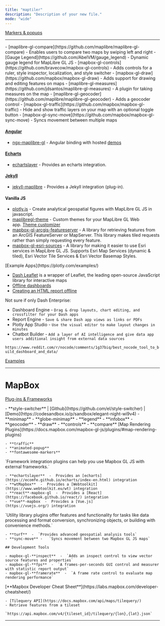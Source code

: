 ```yaml
---
title: "maptiler"
description: "Description of your new file."
mode: "wide"
---
```


<CardGroup cols="2">
  <Card title="Minimap" icon="map" href="https://docs.maptiler.com/sdk-js/examples/control-minimap/" img="https://docs.maptiler.com/sdk-js/assets/img/examples/control-minimap.png">
    
  </Card>
  <Card title="Style Switcher" icon="sparkles" href="https://docs.maptiler.com/sdk-js/examples/control-style-switcher/" img="https://docs.maptiler.com/sdk-js/assets/img/examples/control-style-switcher.png">
    
  </Card>
  <Card title="Sync Map w List of Places" icon="list" href="https://docs.maptiler.com/sdk-js/examples/list-of-places/" img="https://docs.maptiler.com/sdk-js/examples/list-of-places/map_with_a_list_of_places.png">
    
  </Card>
  <Card title="Maps in React series" icon="MAP" href="https://docs.maptiler.com/react/sdk-js/geocoding-control/" img="https://docs.maptiler.com/react/sdk-js/geocoding-control/geocoding-control.png">
    
  </Card>
  <Card title="React js w popup and sidebar" icon="react" href="https://docs.maptiler.com/react/sdk-js/popup-sidebar/" img="https://docs.maptiler.com/react/sdk-js/popup-sidebar/final_map.png">
    
  </Card>
  <Card title="React js w geocoding control" icon="react" href="https://docs.maptiler.com/react/sdk-js/geocoding-control/" img="https://docs.maptiler.com/react/sdk-js/geocoding-control/geocoding-control-map-center.png">
    
  </Card>
  <Card title="Geocoding" icon="sparkles" iconType="map" href="https://docs.maptiler.com/sdk-js/examples/geocoder-component/" img="https://docs.maptiler.com/sdk-js/assets/img/examples/geocoder-component.png">
    
  </Card>
  <Card title="Map Legend & Toggle" icon="sparkles" href="https://docs.maptiler.com/sdk-js/examples/control-legend/" img="https://docs.maptiler.com/sdk-js/assets/img/examples/control-legend.png">
    
  </Card>
  <Card title="Add a WMS source" icon="sparkles" href="https://docs.maptiler.com/sdk-js/examples/wms/" img="https://docs.maptiler.com/sdk-js/assets/img/examples/wms.png">
    
  </Card>
  <Card title="Marker Layout" icon="sparkles" href="https://docs.maptiler.com/sdk-js/modules/marker-layout/#full-code" img="https://docs.maptiler.com/sdk-js/assets/img/examples/marker-layout-basic.png">
    
  </Card>
  <Card title="Icon image URL" icon="sparkles" href="https://docs.maptiler.com/sdk-js/examples/rich-text-format/" img="https://docs.maptiler.com/sdk-js/assets/img/examples/rich-text-format.png">
    
  </Card>
  <Card title="View local GeoJSON" icon="sparkles" href="https://docs.maptiler.com/sdk-js/examples/local-geojson/" img="https://docs.maptiler.com/sdk-js/assets/img/examples/local-geojson.png">
    
  </Card>
</CardGroup>

[Markers & popups](https://docs.maptiler.com/sdk-js/api/markers/#popup)

---

<Accordion title="MapLibre GL JS" defaultOpen="false">
  - [maplibre-gl-compare](https://github.com/maplibre/maplibre-gl-compare) - Enables users to compare two maps by swiping left and right
  - [Gauge Legend](https://github.com/AbelVM/gauge_legend) - Dynamic gauge legend for MapLibre GL JS
  - [mapbox-gl-controls](https://github.com/bravecow/mapbox-gl-controls) - Adds controls for a ruler, style inspector, localization, and style switcher
  - [mapbox-gl-draw](https://github.com/mapbox/mapbox-gl-draw) - Adds support for drawing and editing features on maps
  - [maplibre-gl-measures](https://github.com/jdsantos/maplibre-gl-measures) - A plugin for taking measures on the map
  - [maplibre-gl-geocoder](https://github.com/maplibre/maplibre-gl-geocoder) - Adds a geocoder control
  - [mapbox-gl-traffic](https://github.com/mapbox/mapbox-gl-traffic) - Hide and show traffic layers on your map with an optional toggle button
  - [mapbox-gl-sync-move](https://github.com/mapbox/mapbox-gl-sync-move) - Syncs movement between multiple maps

  #### [Angular](https://angular.dev/)

  - [ngx-maplibre-gl](https://github.com/maplibre/ngx-maplibre-gl) - Angular binding with hosted [demos](https://maplibre.org/ngx-maplibre-gl/demo/display-map)

  #### [Echarts](https://echarts.apache.org/en/index.html)

  - [echartslayer](https://github.com/lzxue/echartLayer) - Provides an echarts integration.

  #### [Jekyll](https://jekyllrb.com/)

  - [jekyll-maplibre](https://github.com/rriemann/jekyll-maplibre) - Provides a Jekyll integration (plug-in).

  #### Vanilla JS

  - [plotly.js](https://plotly.com/javascript/maps/) - Create analytical geospatial figures with MapLibre GL JS in javascript.
  - [maplibregl-theme](https://github.com/lhapaipai/maplibre-theme) - Custom themes for your MapLibre GL Web app. [Theme customizer](https://maplibre-theme.pentatrion.com/)
  - [mapbox-gl-arcgis-featureserver](https://github.com/rowanwins/mapbox-gl-arcgis-featureserver) - A library for retrieving features from an ArcGIS FeatureServer or MapServer. This library makes tiled requests rather than simply requesting every feature.
  - [mapbox-gl-esri-sources](https://github.com/frontiersi/mapbox-gl-esri-sources) - A library for making it easier to use Esri services in MapLibre GL JS. Supports Esri Map Services (dynamic & tiled), Esri Vector Tile Services & Esri Vector Basemap Styles.
</Accordion>

<Accordion title="DASH" defaultOpen="false">
  [Example Apps](https://plotly.com/examples/)

  - [Dash Leaflet](https://www.dash-leaflet.com/) is a wrapper of Leaflet, the leading open-source JavaScript library for interactive maps
  - [Offline dashboards](https://community.plotly.com/t/offline-dashboards/15006)
  - [Creating an HTML report offline](https://community.plotly.com/t/creating-an-html-report-offline/6986)

  Not sure if only Dash Enterprise:

  - Dashboard Engine  -  `Drag & drop layouts, chart editing, and crossfilter for your Dash apps`
  - Report Engine  -  `Save & share Dash app views as links or PDFs`
  - Plotly App Studio  -  `Use the visual editor to make layout changes in minutes`
  - Chatbot Builder  -  `Add a layer of AI intelligence and give data app users additional insight from external data sources`

  `https://www.reddit.com/r/nocode/comments/1g37biq/best_nocode_tool_to_build_dashboard_and_data/`
</Accordion>

[Examples](https://docs.maptiler.com/sdk-js/examples/)

---

# MapBox

[Plug-ins & Frameworks](https://docs.mapbox.com/mapbox-gl-js/plugins/)

<AccordionGroup>
  <Accordion title="User Interface Plugins" defaultOpen="false">
    - **style-switcher**   |   [Github](https://github.com/el/style-switcher)   |   [Demo](https://codesandbox.io/p/sandbox/elegant-night-wi9v4)
    - **minimap**
    - **globe-minimap**
    - **legend**
    - **infobox**
    - **geocoder**
    - **draw**
    - **controls**
    - **compare**
  </Accordion>
  <Accordion title="Map Rendering Plugins" defaultOpen="false">
    [Map Rendering Plugins](https://docs.mapbox.com/mapbox-gl-js/plugins/#map-rendering-plugins)

    - **traffic**
    - **animated-popup**
    - **fontawesome-markers**
  </Accordion>
  <Accordion title="Framework Integrations" defaultOpen="false">
    `Framework integration plugins can help you use Mapbox GL JS with external frameworks.`

    - **echartslayer**  -  Provides an [echarts](https://ecomfe.github.io/echarts/index-en.html) integration
    - **wtMapbox**  -  Provides a [Webtoolkit](https://www.webtoolkit.eu/wt) integration
    - **react**-mapbox-gl  -  Provides a [React](https://facebook.github.io/react/) integration
    - **vue**-mapbox  -  Provides a [Vue.js](https://vuejs.org/) integration
  </Accordion>
  <Accordion title="Utility Libraries" defaultOpen="false">
    `Utility library plugins offer features and functionality for tasks like data processing and format conversion, synchronizing objects, or building with convenience methods.`

    - **turf**  -  `Provides advanced geospatial analysis tools`
    - **sync-move**	-	`Syncs movement between two Mapbox GL JS maps`

    ## Development Tools

    - mapbox-gl-**inspect**  -  `Adds an inspect control to view vector source features and properties`
    - mapbox-gl-**fps**  -  `A frames-per-seconds GUI control and measurer with statistic report output`
    - mapbox-gl-**framerate**  -  `A frame rate control to evaluate map rendering performance`
  </Accordion>
  <Accordion title="Mapbox Developer">
    [**Mapbox Developer Cheat Sheet**](https://labs.mapbox.com/developer-cheatsheet/)

    - [Tilequery API](https://docs.mapbox.com/api/maps/tilequery/)
    - Retrieve features from a tileset

    `https://api.mapbox.com/v4/{tileset_id}/tilequery/{lon},{lat}.json`
  </Accordion>
</AccordionGroup>

---

# 